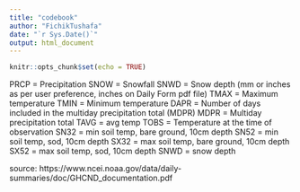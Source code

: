 ```yaml
---
title: "codebook"
author: "FichikTushafa"
date: "`r Sys.Date()`"
output: html_document
---
```


```r
knitr::opts_chunk$set(echo = TRUE)
```

PRCP = Precipitation
SNOW = Snowfall
SNWD = Snow depth (mm or inches as per user preference, inches on Daily Form pdf file)
TMAX = Maximum temperature
TMIN = Minimum temperature
DAPR = Number of days included in the multiday precipitation total (MDPR)
MDPR = Multiday precipitation total
TAVG = avg temp
TOBS = Temperature at the time of observation
SN32 = min soil temp, bare ground, 10cm depth
SN52 = min soil temp, sod, 10cm depth
SX32 = max soil temp, bare ground, 10cm depth
SX52 = max soil temp, sod, 10cm depth
SNWD = snow depth

source: https://www.ncei.noaa.gov/data/daily-summaries/doc/GHCND_documentation.pdf